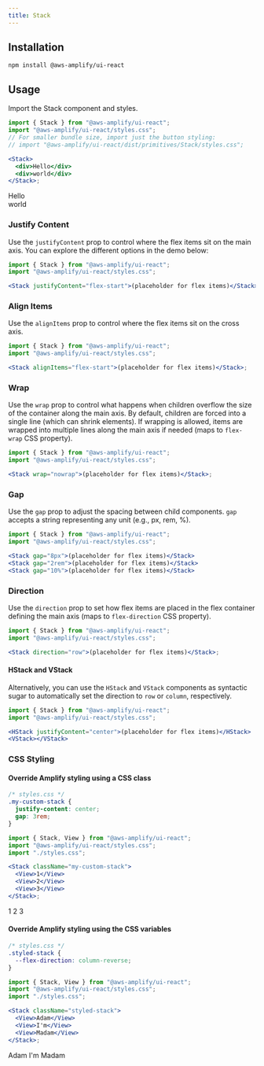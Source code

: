 ```yaml
---
title: Stack
---
```


## Installation

```
npm install @aws-amplify/ui-react
```

## Usage

Import the Stack component and styles.

```jsx
import { Stack } from "@aws-amplify/ui-react";
import "@aws-amplify/ui-react/styles.css";
// For smaller bundle size, import just the button styling:
// import "@aws-amplify/ui-react/dist/primitives/Stack/styles.css";

<Stack>
  <div>Hello</div>
  <div>world</div>
</Stack>;
```

<Stack>
  <div>Hello</div>
  <div>world</div>
</Stack>

### Justify Content

Use the `justifyContent` prop to control where the flex items sit on the main axis. You can explore the different options in the demo below:

```jsx
import { Stack } from "@aws-amplify/ui-react";
import "@aws-amplify/ui-react/styles.css";

<Stack justifyContent="flex-start">(placeholder for flex items)</Stack>;
```

<StackDemo demoType="justifyContent" />

### Align Items

Use the `alignItems` prop to control where the flex items sit on the cross axis.

```jsx
import { Stack } from "@aws-amplify/ui-react";
import "@aws-amplify/ui-react/styles.css";

<Stack alignItems="flex-start">(placeholder for flex items)</Stack>;
```

<StackDemo demoType="alignItems" />

### Wrap

Use the `wrap` prop to control what happens when children overflow the size of the container along the main axis. By default, children are forced into a single line (which can shrink elements). If wrapping is allowed, items are wrapped into multiple lines along the main axis if needed (maps to `flex-wrap` CSS property).

```jsx
import { Stack } from "@aws-amplify/ui-react";
import "@aws-amplify/ui-react/styles.css";

<Stack wrap="nowrap">(placeholder for flex items)</Stack>;
```

<StackDemo demoType="wrap" />

### Gap

Use the `gap` prop to adjust the spacing between child components. `gap` accepts a string representing any unit (e.g., px, rem, %).

```jsx
import { Stack } from "@aws-amplify/ui-react";
import "@aws-amplify/ui-react/styles.css";

<Stack gap="8px">(placeholder for flex items)</Stack>
<Stack gap="2rem">(placeholder for flex items)</Stack>
<Stack gap="10%">(placeholder for flex items)</Stack>
```

<StackDemo demoType="gap" />

### Direction

Use the `direction` prop to set how flex items are placed in the flex container defining the main axis (maps to `flex-direction` CSS property).

```jsx
import { Stack } from "@aws-amplify/ui-react";
import "@aws-amplify/ui-react/styles.css";

<Stack direction="row">(placeholder for flex items)</Stack>;
```

<StackDemo demoType="direction" />

#### HStack and VStack

Alternatively, you can use the `HStack` and `VStack` components as syntactic sugar to automatically set the direction to `row` or `column`, respectively.

```jsx
import { Stack } from "@aws-amplify/ui-react";
import "@aws-amplify/ui-react/styles.css";

<HStack justifyContent="center">(placeholder for flex items)</HStack>
<VStack></VStack>
```

<StackDemo demoType="helpers" />

### CSS Styling

#### Override Amplify styling using a CSS class

```css
/* styles.css */
.my-custom-stack {
  justify-content: center;
  gap: 3rem;
}
```

```jsx
import { Stack, View } from "@aws-amplify/ui-react";
import "@aws-amplify/ui-react/styles.css";
import "./styles.css";

<Stack className="my-custom-stack">
  <View>1</View>
  <View>2</View>
  <View>3</View>
</Stack>;
```

<Stack className="my-custom-stack">
  <View>1</View>
  <View>2</View>
  <View>3</View>
</Stack>

#### Override Amplify styling using the CSS variables

```css
/* styles.css */
.styled-stack {
  --flex-direction: column-reverse;
}
```

```jsx
import { Stack, View } from "@aws-amplify/ui-react";
import "@aws-amplify/ui-react/styles.css";
import "./styles.css";

<Stack className="styled-stack">
  <View>Adam</View>
  <View>I'm</View>
  <View>Madam</View>
</Stack>;
```

<Stack className="styled-stack">
  <View>Adam</View>
  <View>I'm</View>
  <View>Madam</View>
</Stack>
